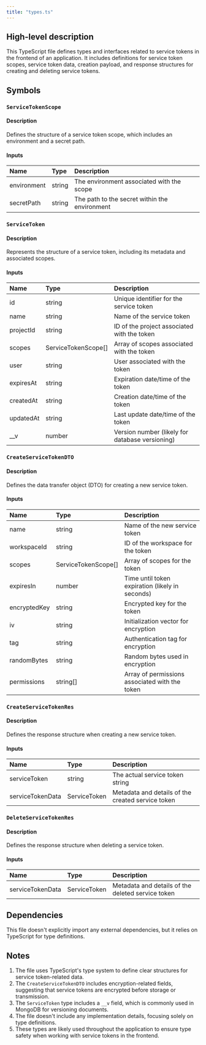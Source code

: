```yaml
---
title: "types.ts"
---
```


## High-level description
This TypeScript file defines types and interfaces related to service tokens in the frontend of an application. It includes definitions for service token scopes, service token data, creation payload, and response structures for creating and deleting service tokens.

## Symbols

### `ServiceTokenScope`
#### Description
Defines the structure of a service token scope, which includes an environment and a secret path.

#### Inputs
| Name | Type | Description |
|:-----|:-----|:------------|
| environment | string | The environment associated with the scope |
| secretPath | string | The path to the secret within the environment |

### `ServiceToken`
#### Description
Represents the structure of a service token, including its metadata and associated scopes.

#### Inputs
| Name | Type | Description |
|:-----|:-----|:------------|
| id | string | Unique identifier for the service token |
| name | string | Name of the service token |
| projectId | string | ID of the project associated with the token |
| scopes | ServiceTokenScope[] | Array of scopes associated with the token |
| user | string | User associated with the token |
| expiresAt | string | Expiration date/time of the token |
| createdAt | string | Creation date/time of the token |
| updatedAt | string | Last update date/time of the token |
| __v | number | Version number (likely for database versioning) |

### `CreateServiceTokenDTO`
#### Description
Defines the data transfer object (DTO) for creating a new service token.

#### Inputs
| Name | Type | Description |
|:-----|:-----|:------------|
| name | string | Name of the new service token |
| workspaceId | string | ID of the workspace for the token |
| scopes | ServiceTokenScope[] | Array of scopes for the token |
| expiresIn | number | Time until token expiration (likely in seconds) |
| encryptedKey | string | Encrypted key for the token |
| iv | string | Initialization vector for encryption |
| tag | string | Authentication tag for encryption |
| randomBytes | string | Random bytes used in encryption |
| permissions | string[] | Array of permissions associated with the token |

### `CreateServiceTokenRes`
#### Description
Defines the response structure when creating a new service token.

#### Inputs
| Name | Type | Description |
|:-----|:-----|:------------|
| serviceToken | string | The actual service token string |
| serviceTokenData | ServiceToken | Metadata and details of the created service token |

### `DeleteServiceTokenRes`
#### Description
Defines the response structure when deleting a service token.

#### Inputs
| Name | Type | Description |
|:-----|:-----|:------------|
| serviceTokenData | ServiceToken | Metadata and details of the deleted service token |

## Dependencies
This file doesn't explicitly import any external dependencies, but it relies on TypeScript for type definitions.

## Notes
1. The file uses TypeScript's type system to define clear structures for service token-related data.
2. The `CreateServiceTokenDTO` includes encryption-related fields, suggesting that service tokens are encrypted before storage or transmission.
3. The `ServiceToken` type includes a `__v` field, which is commonly used in MongoDB for versioning documents.
4. The file doesn't include any implementation details, focusing solely on type definitions.
5. These types are likely used throughout the application to ensure type safety when working with service tokens in the frontend.